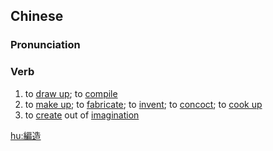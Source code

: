 {{also|编造}}
==Chinese==
{{zh-forms|s=编造}}

===Pronunciation===
{{zh-pron
|m=biānzào
|cat=v
}}

===Verb===
{{zh-verb}}

# to [[draw up]]; to [[compile]]
# to [[make up]]; to [[fabricate]]; to [[invent]]; to [[concoct]]; to [[cook up]]
# to [[create]] out of [[imagination]]

[[hu:編造]]